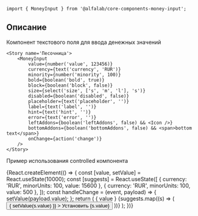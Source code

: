 


<!-- prettier-ignore -->


<Meta title='Компоненты|MoneyInput' component={MoneyInput} />

<Title>
    MoneyInput ({name}@{version})
</Title>

```tsx
import { MoneyInput } from '@alfalab/core-components-money-input';
```

## Описание

Компонент текстового поля для ввода денежных значений

<div style={{ width: '240px' }}>
    <MoneyInput />

    <Story name='Песочница'>
        <MoneyInput
            value={number('value', 123456)}
            currency={text('currency', 'RUR')}
            minority={number('minority', 100)}
            bold={boolean('bold', true)}
            block={boolean('block', false)}
            size={select('size', ['s', 'm', 'l'], 's')}
            disabled={boolean('disabled', false)}
            placeholder={text('placeholder', '')}
            label={text('label', '')}
            hint={text('hint', '')}
            error={text('error', '')}
            leftAddons={boolean('leftAddons', false) && <Icon />}
            bottomAddons={boolean('bottomAddons', false) && <span>bottom text</span>}
            onChange={action('change')}
        />
    </Story>
</div>

<Props of={MoneyInput} />

Пример использования controlled компонента

<Preview>
    {React.createElement(() => {
        const [value, setValue] = React.useState(10000);
        const [suggests] = React.useState([
            { currency: 'RUR', minorUnits: 100, value: 15600 },
            { currency: 'RUR', minorUnits: 100, value: 500 },
        ]);
        const handleChange = (event, payload) => {
            setValue(payload.value);
        };
        return (
            <Container>
                <Row align="middle">
                    <Col>
                        <MoneyInput
                            value={value}
                            onChange={handleChange}
                        />
                    </Col>
                    <Col>
                        { value }
                    </Col>
                    {suggests.map((s) => (
                        <button
                            onClick={() => { setValue(s.value) }}
                        >
                           Установить {s.value}
                        </button>
                    ))}
                </Row>
            </Container>
        );
    })}
</Preview>
